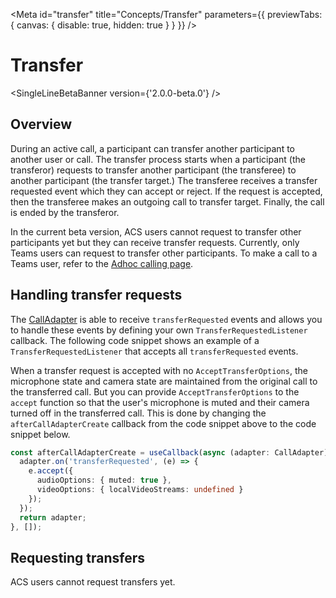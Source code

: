 

<Meta
  id="transfer"
  title="Concepts/Transfer"
  parameters={{ previewTabs: { canvas: { disable: true, hidden: true } } }}
/>

# Transfer

<SingleLineBetaBanner version={'2.0.0-beta.0'} />

## Overview

During an active call, a participant can transfer another participant to another user or call. The transfer process
starts when a participant (the transferor) requests to transfer another participant (the transferee) to another
participant (the transfer target.) The transferee receives a transfer requested event which they can accept or reject.
If the request is accepted, then the transferee makes an outgoing call to transfer target. Finally, the call is ended
by the transferor.

In the current beta version, ACS users cannot request to transfer other participants yet but they can receive transfer
requests. Currently, only Teams users can request to transfer other participants. To make a call to a Teams user, refer
to the [Adhoc calling page](path=/docs/adhoc-calling--page).

## Handling transfer requests

The [CallAdapter](path=/docs/composite-adapters--page#call-adapter) is able to receive `transferRequested` events and
allows you to handle these events by defining your own `TransferRequestedListener` callback. The following code snippet
shows an example of a `TransferRequestedListener` that accepts all `transferRequested` events.

<Source code={TransferSnippetText} />

When a transfer request is accepted with no `AcceptTransferOptions`, the microphone state and camera state are
maintained from the original call to the transferred call. But you can provide `AcceptTransferOptions` to the `accept`
function so that the user's microphone is muted and their camera turned off in the transferred call. This is done by
changing the `afterCallAdapterCreate` callback from the code snippet above to the code snippet below.

```typescript
const afterCallAdapterCreate = useCallback(async (adapter: CallAdapter) => {
  adapter.on('transferRequested', (e) => {
    e.accept({
      audioOptions: { muted: true },
      videoOptions: { localVideoStreams: undefined }
    });
  });
  return adapter;
}, []);
```

## Requesting transfers

ACS users cannot request transfers yet.
